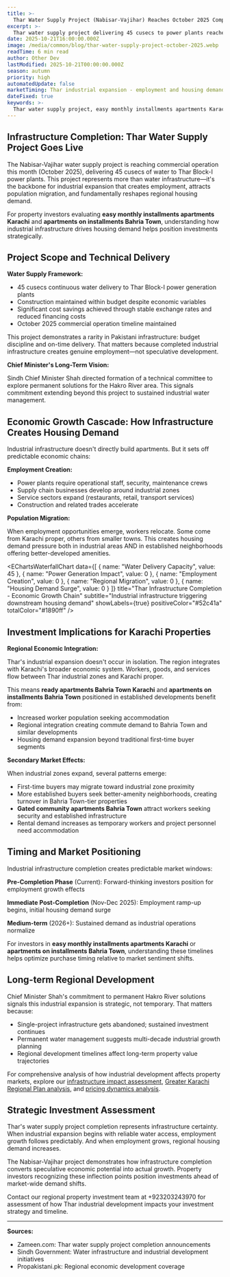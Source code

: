 ```yaml
---
title: >-
  Thar Water Supply Project (Nabisar-Vajihar) Reaches October 2025 Completion: Industrial Growth Impact on Regional Property Demand
excerpt: >-
  Thar water supply project delivering 45 cusecs to power plants reaches completion in October 2025. What industrial infrastructure means for Karachi-area property investment growth.
date: 2025-10-21T16:00:00.000Z
image: /media/common/blog/thar-water-supply-project-october-2025.webp
readTime: 6 min read
author: Other Dev
lastModified: 2025-10-21T00:00:00.000Z
season: autumn
priority: high
automatedUpdate: false
marketTiming: Thar industrial expansion - employment and housing demand growth
dateFixed: true
keywords: >-
  Thar water supply project, easy monthly installments apartments Karachi, apartments on installments Bahria Town, ready apartments Bahria Town Karachi, gated community apartments Bahria Town
---
```


## Infrastructure Completion: Thar Water Supply Project Goes Live

The Nabisar-Vajihar water supply project is reaching commercial operation this month (October 2025), delivering 45 cusecs of water to Thar Block-I power plants. This project represents more than water infrastructure—it's the backbone for industrial expansion that creates employment, attracts population migration, and fundamentally reshapes regional housing demand.

For property investors evaluating **easy monthly installments apartments Karachi** and **apartments on installments Bahria Town**, understanding how industrial infrastructure drives housing demand helps position investments strategically.

## Project Scope and Technical Delivery

**Water Supply Framework:**

* 45 cusecs continuous water delivery to Thar Block-I power generation plants
* Construction maintained within budget despite economic variables
* Significant cost savings achieved through stable exchange rates and reduced financing costs
* October 2025 commercial operation timeline maintained

This project demonstrates a rarity in Pakistani infrastructure: budget discipline and on-time delivery. That matters because completed industrial infrastructure creates genuine employment—not speculative development.

**Chief Minister's Long-Term Vision:**

Sindh Chief Minister Shah directed formation of a technical committee to explore permanent solutions for the Hakro River area. This signals commitment extending beyond this project to sustained industrial water management.

## Economic Growth Cascade: How Infrastructure Creates Housing Demand

Industrial infrastructure doesn't directly build apartments. But it sets off predictable economic chains:

**Employment Creation:**

* Power plants require operational staff, security, maintenance crews
* Supply chain businesses develop around industrial zones
* Service sectors expand (restaurants, retail, transport services)
* Construction and related trades accelerate

**Population Migration:**

When employment opportunities emerge, workers relocate. Some come from Karachi proper, others from smaller towns. This creates housing demand pressure both in industrial areas AND in established neighborhoods offering better-developed amenities.

<EChartsWaterfallChart
  data={[
    { name: "Water Delivery Capacity", value: 45 },
    { name: "Power Generation Impact", value: 0 },
    { name: "Employment Creation", value: 0 },
    { name: "Regional Migration", value: 0 },
    { name: "Housing Demand Surge", value: 0 }
  ]}
  title="Thar Infrastructure Completion - Economic Growth Chain"
  subtitle="Industrial infrastructure triggering downstream housing demand"
  showLabels={true}
  positiveColor="#52c41a"
  totalColor="#1890ff"
/>

## Investment Implications for Karachi Properties

**Regional Economic Integration:**

Thar's industrial expansion doesn't occur in isolation. The region integrates with Karachi's broader economic system. Workers, goods, and services flow between Thar industrial zones and Karachi proper.

This means **ready apartments Bahria Town Karachi** and **apartments on installments Bahria Town** positioned in established developments benefit from:

* Increased worker population seeking accommodation
* Regional integration creating commute demand to Bahria Town and similar developments
* Housing demand expansion beyond traditional first-time buyer segments

**Secondary Market Effects:**

When industrial zones expand, several patterns emerge:

* First-time buyers may migrate toward industrial zone proximity
* More established buyers seek better-amenity neighborhoods, creating turnover in Bahria Town-tier properties
* **Gated community apartments Bahria Town** attract workers seeking security and established infrastructure
* Rental demand increases as temporary workers and project personnel need accommodation

## Timing and Market Positioning

Industrial infrastructure completion creates predictable market windows:

**Pre-Completion Phase** (Current): Forward-thinking investors position for employment growth effects

**Immediate Post-Completion** (Nov-Dec 2025): Employment ramp-up begins, initial housing demand surge

**Medium-term** (2026+): Sustained demand as industrial operations normalize

For investors in **easy monthly installments apartments Karachi** or **apartments on installments Bahria Town**, understanding these timelines helps optimize purchase timing relative to market sentiment shifts.

## Long-term Regional Development

Chief Minister Shah's commitment to permanent Hakro River solutions signals this industrial expansion is strategic, not temporary. That matters because:

* Single-project infrastructure gets abandoned; sustained investment continues
* Permanent water management suggests multi-decade industrial growth planning
* Regional development timelines affect long-term property value trajectories

For comprehensive analysis of how industrial development affects property markets, explore our [infrastructure impact assessment](/blog/2025/04/infrastructure-impact-karachi-property-values-2025), [Greater Karachi Regional Plan analysis](/blog/2025/10/greater-karachi-regional-plan-2047-bahria-town-apartments-october-2025), and [pricing dynamics analysis](/blog/2025/07/bahria-town-karachi-pricing-analysis-2025).

## Strategic Investment Assessment

Thar's water supply project completion represents infrastructure certainty. When industrial expansion begins with reliable water access, employment growth follows predictably. And when employment grows, regional housing demand increases.

The Nabisar-Vajihar project demonstrates how infrastructure completion converts speculative economic potential into actual growth. Property investors recognizing these inflection points position investments ahead of market-wide demand shifts.

Contact our regional property investment team at +923203243970 for assessment of how Thar industrial development impacts your investment strategy and timeline.

---

**Sources:**
- Zameen.com: Thar water supply project completion announcements
- Sindh Government: Water infrastructure and industrial development initiatives
- Propakistani.pk: Regional economic development coverage
